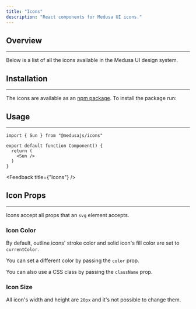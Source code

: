 ```yaml
---
title: "Icons"
description: "React components for Medusa UI icons."
---
```


## Overview
---

Below is a list of all the icons available in the Medusa UI design system.

<IconSearch />

## Installation
---

The icons are available as an [npm package](https://www.npmjs.com/package/@medusajs/icons). To install the package run:

<PackageInstall packageName="@medusajs/icons" />

## Usage
---

```tsx
import { Sun } from "@medusajs/icons"

export default function Component() {
  return (
    <Sun />
  )
}
```

<Feedback title={"Icons"} />

## Icon Props
---

Icons accept all props that an `svg` element accepts.

### Icon Color

By default, outline icons' stroke color and solid icon's fill color are set to `currentColor`.

You can set a different color by passing the `color` prop.

<ComponentExample name="icon-color" />

You can also use a CSS class by passing the `className` prop.

<ComponentExample name="icon-color-classes" />

### Icon Size

All icon's width and height are `20px` and it's not possible to change them.

